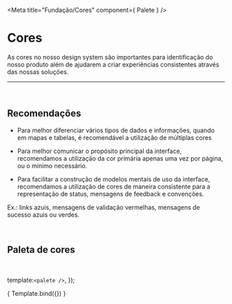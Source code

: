 
<Meta title="Fundação/Cores" component={ Palete } />

# Cores

As cores no nosso design system são importantes para identificação
do nosso produto além de ajudarem a criar experiências consistentes
através das nossas soluções.

<hr />
<br />

## Recomendações

-  Para melhor diferenciar vários tipos de dados e informações,
quando em mapas e tabelas, é recomendável a utilização de múltiplas cores

-  Para melhor comunicar o propósito principal da interface,
recomendamos a utilização da cor primária apenas uma vez por página,
ou o mínimo necessário.

-  Para facilitar a construção de modelos mentais de uso da interface,
recomendamos a utilização de cores de maneira consistente para a representação
de status, mensagens de feedback e convenções. 

Ex.: links azuis, mensagens de validação vermelhas, mensagens de sucesso azuis ou verdes.

<br />

## Paleta de cores
<br />

  template:`<palete />`,
});

<Story name="Color palete">
    { Template.bind({}) }
</Story>